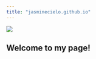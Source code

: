 ```yaml
---
title: "jasminecielo.github.io"
---
```


![](img/Screen Shot 2024-12-04 at 1.03.47 PM.png){fig-align="center"}

## Welcome to my page!
